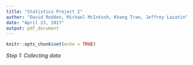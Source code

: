 ```yaml
---
title: "Statistics Project 2"
author: "David Rodden, Michael McIntosh, Khang Tran, Jeffrey Lazatin"
date: "April 23, 2017"
output: pdf_document
---
```


```r
knitr::opts_chunk$set(echo = TRUE)
```

*Step 1: Collecting data*
